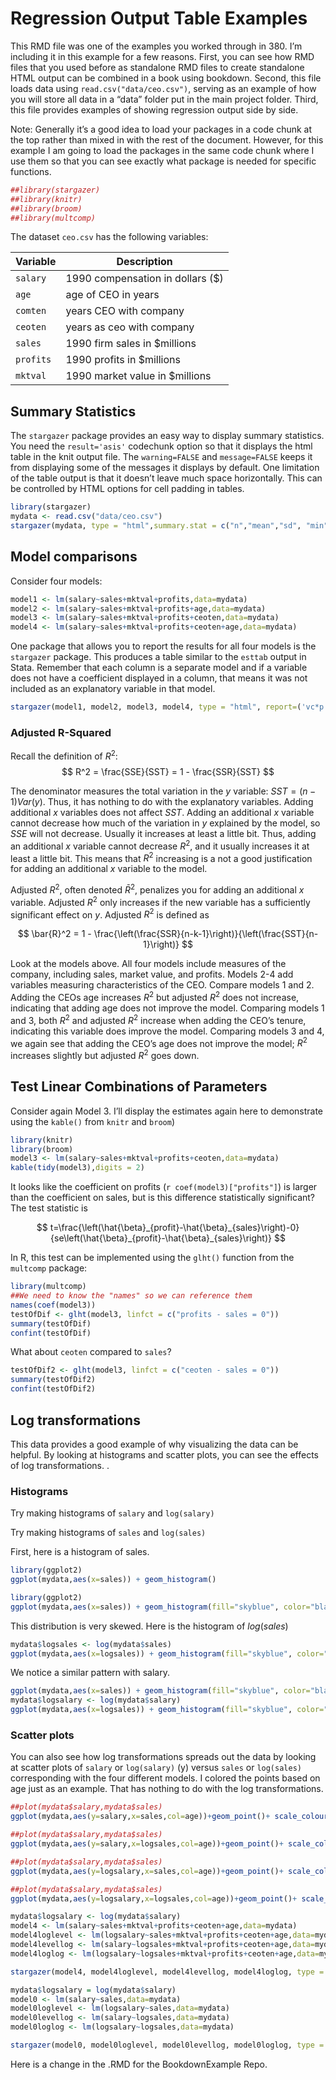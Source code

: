 # Regression Output Table Examples


This RMD file was one of the examples you worked through in 380. I'm including it in this example for a few reasons. First, you can see how RMD files that you used before as standalone RMD files to create standalone HTML output can be combined in a book using bookdown. Second, this file loads data using `read.csv("data/ceo.csv")`, serving as an example of how you will store all data in a "data" folder put in the main project folder. Third, this file provides examples of showing regression output side by side. 



Note: Generally it's a good idea to load your packages in a code chunk at the top rather than mixed in with the rest of the document. However, for this example I am going to load the packages  in the same code chunk where I use them so that you can see exactly what package is needed for specific functions.


```r
##library(stargazer)
##library(knitr)
##library(broom)
##library(multcomp)
```

The dataset `ceo.csv` has the following variables:
  
  Variable | Description
----------- | -----------
`salary` | 1990 compensation in dollars ($)
`age` | age of CEO in years
`comten` | years CEO with company
`ceoten` | years as ceo with company
`sales` | 1990 firm sales in $millions
`profits` | 1990 profits in $millions
`mktval` | 1990 market value in $millions

## Summary Statistics
The `stargazer` package provides an easy way to display summary statistics. You need the `result='asis'` codechunk option so that it displays the html table in the knit output file. The `warning=FALSE` and `message=FALSE` keeps it from displaying some of the messages it displays by default. One limitation of the table output is that it doesn't leave much space horizontally. This can be controlled by HTML options for cell padding in tables. 


```r
library(stargazer)
mydata <- read.csv("data/ceo.csv")
stargazer(mydata, type = "html",summary.stat = c("n","mean","sd", "min", "median", "max"))
```



## Model comparisons

Consider four models:

```r
model1 <- lm(salary~sales+mktval+profits,data=mydata)
model2 <- lm(salary~sales+mktval+profits+age,data=mydata)
model3 <- lm(salary~sales+mktval+profits+ceoten,data=mydata)
model4 <- lm(salary~sales+mktval+profits+ceoten+age,data=mydata)
```



One package that allows you to report the results for all four models is the `stargazer` package. This produces a table similar to the `esttab` output in Stata. Remember that each column is a separate model and if a variable does not have a coefficient displayed in a column, that means it was not included as an explanatory variable in that model.

```r
stargazer(model1, model2, model3, model4, type = "html", report=('vc*p'))
```


### Adjusted R-Squared

Recall the definition of $R^2$:
$$
R^2 = \frac{SSE}{SST} = 1 - \frac{SSR}{SST}
$$

The denominator measures the total variation in the $y$ variable: $SST = (n-1)Var(y)$. Thus, it has nothing to do with the explanatory variables. Adding additional $x$ variables does not affect $SST$. Adding an additional $x$ variable cannot decrease how much of the variation in $y$ explained by the model, so $SSE$ will not decrease. Usually it increases at least a little bit. Thus, adding an additional $x$ variable cannot decrease $R^2$, and it usually increases it at least a little bit. This means that $R^2$ increasing is a not a good justification for adding an additional $x$ variable to the model.

Adjusted $R^2$, often denoted $\bar{R}^2$, penalizes you for adding an additional $x$ variable. Adjusted $R^2$ only increases if the new variable has a sufficiently significant effect on $y$. Adjusted $R^2$ is defined as

$$
\bar{R}^2 = 1 - \frac{\left(\frac{SSR}{n-k-1}\right)}{\left(\frac{SST}{n-1}\right)}
$$

Look at the models above. All four models include measures of the company, including sales, market value, and profits. Models 2-4 add variables measuring characteristics of the CEO. Compare models 1 and 2. Adding the CEOs age increases $R^2$ but adjusted $R^2$ does not increase, indicating that adding age does not improve the model. Comparing models 1 and 3, both $R^2$ and adjusted $R^2$ increase when adding the CEO's tenure, indicating this variable does improve the model. Comparing models 3 and 4, we again see that adding the CEO's age does not improve the model; $R^2$ increases slightly but adjusted $R^2$ goes down.


## Test Linear Combinations of Parameters

Consider again Model 3. I'll display the estimates again here to demonstrate using the `kable()` from `knitr` and `broom`)


```r
library(knitr)
library(broom)
model3 <- lm(salary~sales+mktval+profits+ceoten,data=mydata)
kable(tidy(model3),digits = 2)
```


It looks like the coefficient on profits (`r coef(model3)["profits"]`) is larger than the coefficient on sales, but is this difference statistically significant? The test statistic is


$$
t=\frac{\left(\hat{\beta}_{profit}-\hat{\beta}_{sales}\right)-0}{se\left(\hat{\beta}_{profit}-\hat{\beta}_{sales}\right)}
$$

In R, this test can be implemented using the `glht()` function from the `multcomp` package:

```r
library(multcomp)
##We need to know the "names" so we can reference them
names(coef(model3))
testOfDif <- glht(model3, linfct = c("profits - sales = 0"))
summary(testOfDif)
confint(testOfDif)
```


What about `ceoten` compared to `sales`?


```r
testOfDif2 <- glht(model3, linfct = c("ceoten - sales = 0"))
summary(testOfDif2)
confint(testOfDif2)
```







## Log transformations

This data provides a good example of why visualizing the data can be helpful. By looking at histograms and scatter plots, you can see the effects of log transformations. .

### Histograms

Try making histograms of `salary` and `log(salary)`


Try making histograms of `sales` and `log(sales)`


First, here is a histogram of sales.



```r
library(ggplot2)
ggplot(mydata,aes(x=sales)) + geom_histogram()
```



```r
library(ggplot2)
ggplot(mydata,aes(x=sales)) + geom_histogram(fill="skyblue", color="black")
```

This distribution is very skewed. Here is the histogram of $log(sales)$

```r
mydata$logsales <- log(mydata$sales)
ggplot(mydata,aes(x=logsales)) + geom_histogram(fill="skyblue", color="black")
```


We notice a similar pattern with salary.

```r
ggplot(mydata,aes(x=sales)) + geom_histogram(fill="skyblue", color="black")
mydata$logsalary <- log(mydata$salary)
ggplot(mydata,aes(x=logsales)) + geom_histogram(fill="skyblue", color="black")
```




### Scatter plots

You can also see how log transformations spreads out the data by looking at scatter plots of `salary` or `log(salary)` (y) versus `sales` or `log(sales)` corresponding with the four different models. I colored the points based on age just as an example. That has nothing to do with the log transformations.



```r
##plot(mydata$salary,mydata$sales)
ggplot(mydata,aes(y=salary,x=sales,col=age))+geom_point()+ scale_colour_gradientn(colours=rainbow(3)) + geom_smooth(method='lm',se=FALSE,col='black')
```


```r
##plot(mydata$salary,mydata$sales)
ggplot(mydata,aes(y=salary,x=logsales,col=age))+geom_point()+ scale_colour_gradientn(colours=rainbow(3)) + geom_smooth(method='lm',se=FALSE,col='black')
```


```r
##plot(mydata$salary,mydata$sales)
ggplot(mydata,aes(y=logsalary,x=sales,col=age))+geom_point()+ scale_colour_gradientn(colours=rainbow(3))+ geom_smooth(method='lm',se=FALSE,col='black')
```



```r
##plot(mydata$salary,mydata$sales)
ggplot(mydata,aes(y=logsalary,x=logsales,col=age))+geom_point()+ scale_colour_gradientn(colours=rainbow(3)) + geom_smooth(method='lm',se=FALSE,col='black')
```



```r
mydata$logsalary <- log(mydata$salary)
model4 <- lm(salary~sales+mktval+profits+ceoten+age,data=mydata)
model4loglevel <- lm(logsalary~sales+mktval+profits+ceoten+age,data=mydata)
model4levellog <- lm(salary~logsales+mktval+profits+ceoten+age,data=mydata)
model4loglog <- lm(logsalary~logsales+mktval+profits+ceoten+age,data=mydata)
```


```r
stargazer(model4, model4loglevel, model4levellog, model4loglog, type = "html", report=('vc*p'))
```




```r
mydata$logsalary = log(mydata$salary)
model0 <- lm(salary~sales,data=mydata)
model0loglevel <- lm(logsalary~sales,data=mydata)
model0levellog <- lm(salary~logsales,data=mydata)
model0loglog <- lm(logsalary~logsales,data=mydata)
```


```r
stargazer(model0, model0loglevel, model0levellog, model0loglog, type = "html", report=('vc*p'))
```

Here is a change in the .RMD for the BookdownExample Repo. 

